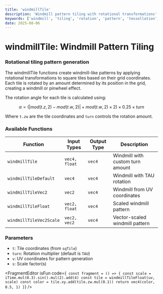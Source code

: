 ```yaml
---
title: 'windmillTile'
description: 'Windmill pattern tiling with rotational transformations'
keywords: ['windmill', 'tiling', 'rotation', 'pattern', 'tessellation', 'procedural']
date: 2025-08-06
---
```



# windmillTile: Windmill Pattern Tiling

### Rotational tiling pattern generation

The windmillTile functions create windmill-like patterns by applying rotational transformations to square tiles based on their grid coordinates. Each tile is rotated by an amount determined by its position in the grid, creating a windmill or pinwheel effect.

The rotation angle for each tile is calculated using:

$$
\alpha = \left(|mod(t.z, 2) - mod(t.w, 2)| + mod(t.w, 2) \times 2\right) \times 0.25 \times turn
$$

Where `t.zw` are the tile coordinates and `turn` controls the rotation amount.

### Available Functions

| Function                | Input Types   | Output Type | Description                      |
| ----------------------- | ------------- | ----------- | -------------------------------- |
| `windmillTile`          | `vec4, float` | `vec4`      | Windmill with custom turn amount |
| `windmillTileDefault`   | `vec4`        | `vec4`      | Windmill with TAU rotation       |
| `windmillTileVec2`      | `vec2`        | `vec4`      | Windmill from UV coordinates     |
| `windmillTileFloat`     | `vec2, float` | `vec4`      | Scaled windmill pattern          |
| `windmillTileVec2Scale` | `vec2, vec2`  | `vec4`      | Vector-scaled windmill pattern   |

### Parameters

- `t`: Tile coordinates (from `sqTile`)
- `turn`: Rotation multiplier (default is `TAU`)
- `v`: UV coordinates for pattern generation
- `s`: Scale factor(s)

<FragmentEditor
        isFun
        code={`
const fragment = () => {
        const scale = iTime.mul(0.3).sin().mul(2).add(4)
        const tile = windmillTileFloat(uv, scale)
        const color = tile.xy.add(tile.zw.mul(0.1))
        return vec4(color, 0.5, 1)
}`}
/>
